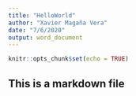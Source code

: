 ---
title: "HelloWorld"
author: "Xavier Magaña Vera"
date: "7/6/2020"
output: word_document
---

```{r setup, include=FALSE}
knitr::opts_chunk$set(echo = TRUE)
```

## This is a markdown file
